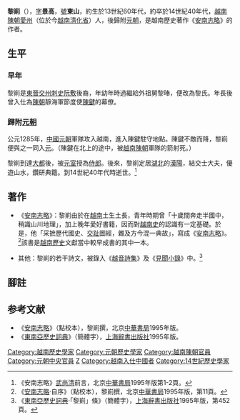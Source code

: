 {{expand|time=2007-11-3}}

'''黎崱'''（{{vie|v='''Lê Tắc'''|hn=黎崱}}），[[表字|字]]'''景高'''，[[號|號]]'''東山'''，約生於13世紀60年代，約卒於14世紀40年代，[[越南|越南]][[陳朝_(越南)|陳朝]][[愛州|愛州]]（位於今[[越南|越南]][[清化省|清化省]]）人，後歸附[[元朝|元朝]]，是越南歷史著作《[[安南志略|安南志略]]》的作者。

==生平==

===早年===
黎崱是[[東晉|東晉]][[交州|交州]][[刺史|刺史]][[阮敷|阮敷]]後裔，年幼年時過繼給外祖舅黎琫，便改為黎氏。年長後曾入仕為[[陳朝_(越南)|陳朝]]靜海軍節度使[[陳鍵|陳鍵]]的幕僚。

===歸附[[元朝|元朝]]===
公元1285年，[[元朝|中國元朝]]軍隊攻入越南，進入陳鍵駐守地點。陳鍵不敵而降，黎崱便與之一同入[[元朝|元]]。（陳鍵在北上的途中，被[[陳朝_(越南)|越南陳朝]]軍隊的箭射死。）

黎崱到達[[元大都|大都]]後，被[[元朝|元室]]授為[[侍郎|侍郎]]。後來，黎崱定居[[湖北|湖北]]的[[漢陽_(武漢三鎮)|漢陽]]，結交士大夫，優遊山水，鑽研典籍。到14世紀40年代時逝世。<ref>《安南志略》[[武尚清|武尚清]]前言，北京[[中華書局|中華書局]]1995年版第1-2頁。</ref>

==著作==
*《[[安南志略|安南志略]]》：黎崱由於在[[越南|越南]]土生土長，青年時期曾「十歲間奔走半國中，稍識山川地理」，加上晚年愛好書籍，因而對[[越南歷史|越南史]]的認識有一定基礎。於是，他「采摭歷代國史、[[交趾|交趾]]圖經，雜及方今混一典故」，寫成《[[安南志略|安南志略]]》。<ref>《[[安南志略|安南志略]]·自序》（點校本），黎崱撰，北京[[中華書局|中華書局]]1995年版，第11頁。</ref>該書是[[越南歷史|越南歷史]]文獻當中較早成書的其中一本。

*其他：黎崱的若干詩文，被錄入《[[越音詩集|越音詩集]]》及《[[見聞小錄|見聞小錄]]》中。<ref>《[[東南亞歷史詞典|東南亞歷史詞典]]·「黎崱」條》（簡體字），[[上海辭書出版社|上海辭書出版社]]1995年版，第452頁。</ref>
==腳註==
{{reflist}}
==参考文献==
*《[[安南志略|安南志略]]》（點校本），黎崱撰，北京[[中華書局|中華書局]]1995年版。
*《[[東南亞歷史詞典|東南亞歷史詞典]]》（簡體字），[[上海辭書出版社|上海辭書出版社]]1995年版。 

{{越南人小作品}}

[[Category:越南歷史學家|Category:越南歷史學家]]
[[Category:元朝歷史學家|Category:元朝歷史學家]]
[[Category:越南陳朝官員|Category:越南陳朝官員]]
[[Category:元朝中央官員|Category:元朝中央官員]]
[[Category:黎姓|Z]]
[[Category:越南入仕中國者|Category:越南入仕中國者]]
[[Category:14世紀歷史學家|Category:14世紀歷史學家]]